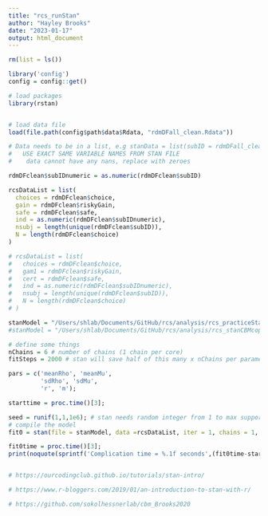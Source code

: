 ```yaml
---
title: "rcs_runStan"
author: "Hayley Brooks"
date: "2023-01-17"
output: html_document
---
```


```r
rm(list = ls())

library('config')
config = config::get()

# load packages
library(rstan)


# load data file
load(file.path(config$path$data$Rdata, "rdmDFall_clean.Rdata"))

```

```r

# Data needs to be in a list, e.g stanData = list(subID = rdmDFall_clean$subID, etc)
#   USE EXACT SAME VARIABLE NAMES FROM STAN FILE
#    data cannot have any nans, replace with zeroes

rdmDFclean$subIDnumeric = as.numeric(rdmDFclean$subID)

rcsDataList = list(
  choices = rdmDFclean$choice,
  gain = rdmDFclean$riskyGain,
  safe = rdmDFclean$safe,
  ind = as.numeric(rdmDFclean$subIDnumeric),
  nsubj = length(unique(rdmDFclean$subID)),
  N = length(rdmDFclean$choice)
)

# rcsDataList = list(
#   choices = rdmDFclean$choice,
#   gam1 = rdmDFclean$riskyGain,
#   cert = rdmDFclean$safe,
#   ind = as.numeric(rdmDFclean$subIDnumeric),
#   nsubj = length(unique(rdmDFclean$subID)),
#   N = length(rdmDFclean$choice)
# )


```


```r
stanModel = "/Users/shlab/Documents/GitHub/rcs/analysis/rcs_practiceStan.stan"
#stanModel = "/Users/shlab/Documents/GitHub/rcs/analysis/rcs_stanCBMcopy.stan"

```

```r

# define some things
nChains = 6 # number of chains (1 chain per core)
fitSteps = 2000 # stan will save half of this many x nChains per parameter

pars = c('meanRho', 'meanMu',
         'sdRho', 'sdMu',
         'r', 'm');

starttime = proc.time()[3];

seed = runif(1,1,1e6); # stan needs random integer from 1 to max supportable
# compile the model
fit0 = stan(file = stanModel, data =rcsDataList, iter = 1, chains = 1, pars=pars); # this initializes or sets up the model

fit0time = proc.time()[3];
print(noquote(sprintf('Complication time = %.1f seconds',(fit0time-starttime))));

```


```r

```




```r
# https://ourcodingclub.github.io/tutorials/stan-intro/

# https://www.r-bloggers.com/2019/01/an-introduction-to-stan-with-r/

# https://github.com/sokolhessnerlab/cbm_Brooks2020
```


